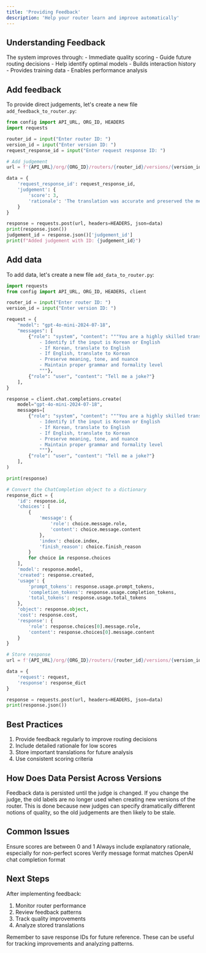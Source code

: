 ```yaml
---
title: 'Providing Feedback'
description: 'Help your router learn and improve automatically'
---
```


## Understanding Feedback
The system improves through:
<CardGroup cols={2}>
  <Card title="Direct Judgements" icon="star">
    - Immediate quality scoring
    - Guide future routing decisions
    - Help identify optimal models
  </Card>
  <Card title="Request/Response Storage" icon="database">
    - Builds interaction history
    - Provides training data
    - Enables performance analysis
  </Card>
</CardGroup>

## Add feedback
To provide direct judgements, let's create a new file `add_feedback_to_router.py`:

```python add_feedback_to_router.py
from config import API_URL, ORG_ID, HEADERS
import requests

router_id = input("Enter router ID: ")
version_id = input("Enter version ID: ")
request_response_id = input("Enter request response ID: ")

# Add judgement
url = f'{API_URL}/org/{ORG_ID}/routers/{router_id}/versions/{version_id}/judgement'

data = {
    'request_response_id': request_response_id, 
    'judgement': {
        'score': 3,
        'rationale': 'The translation was accurate and preserved the meaning of the original text.'
    }
}

response = requests.post(url, headers=HEADERS, json=data)
print(response.json())
judgement_id = response.json()['judgement_id']
print(f"Added judgement with ID: {judgement_id}")
```

## Add data
To add data, let's create a new file `add_data_to_router.py`:

```python add_data_to_router.py
import requests
from config import API_URL, ORG_ID, HEADERS, client

router_id = input("Enter router ID: ")
version_id = input("Enter version ID: ")

request = {
    "model": "gpt-4o-mini-2024-07-18",
    "messages": [
        {"role": "system", "content": """You are a highly skilled translator with expertise in many languages. Your task is to:
            - Identify if the input is Korean or English
            - If Korean, translate to English
            - If English, translate to Korean
            - Preserve meaning, tone, and nuance
            - Maintain proper grammar and formality level
            """},
        {"role": "user", "content": "Tell me a joke?"}
    ],
}

response = client.chat.completions.create(
    model="gpt-4o-mini-2024-07-18",
    messages=[
        {"role": "system", "content": """You are a highly skilled translator with expertise in many languages. Your task is to:
            - Identify if the input is Korean or English
            - If Korean, translate to English
            - If English, translate to Korean
            - Preserve meaning, tone, and nuance
            - Maintain proper grammar and formality level
            """},
        {"role": "user", "content": "Tell me a joke?"}
    ],
)

print(response)

# Convert the ChatCompletion object to a dictionary
response_dict = {
    'id': response.id,
    'choices': [
        {
            'message': {
                'role': choice.message.role,
                'content': choice.message.content
            },
            'index': choice.index,
            'finish_reason': choice.finish_reason
        }
        for choice in response.choices
    ],
    'model': response.model,
    'created': response.created,
    'usage': {
        'prompt_tokens': response.usage.prompt_tokens,
        'completion_tokens': response.usage.completion_tokens,
        'total_tokens': response.usage.total_tokens
    },
    'object': response.object,
    'cost': response.cost,
    'response': {
        'role': response.choices[0].message.role,
        'content': response.choices[0].message.content
    }
}

# Store response
url = f'{API_URL}/org/{ORG_ID}/routers/{router_id}/versions/{version_id}/response'

data = {
    'request': request,
    'response': response_dict
}

response = requests.post(url, headers=HEADERS, json=data)
print(response.json())
```

## Best Practices
1. Provide feedback regularly to improve routing decisions
2. Include detailed rationale for low scores
3. Store important translations for future analysis
4. Use consistent scoring criteria

## How Does Data Persist Across Versions
Feedback data is persisted until the judge is changed.
If you change the judge, the old labels are no longer used when creating new versions of the router.
This is done because new judges can specify dramatically different notions of quality, so the old judgements are then likely to be stale.


## Common Issues
<AccordionGroup>
  <Accordion title="Invalid Score Range">
    Ensure scores are between 0 and 1
  </Accordion>
  <Accordion title="Missing Rationale">
    Always include explanatory rationale, especially for non-perfect scores
  </Accordion>
  <Accordion title="Request Format">
    Verify message format matches OpenAI chat completion format
  </Accordion>
</AccordionGroup>

## Next Steps
After implementing feedback:
1. Monitor router performance
2. Review feedback patterns
3. Track quality improvements
4. Analyze stored translations

<Note>
Remember to save response IDs for future reference. These can be useful for tracking improvements and analyzing patterns.
</Note>